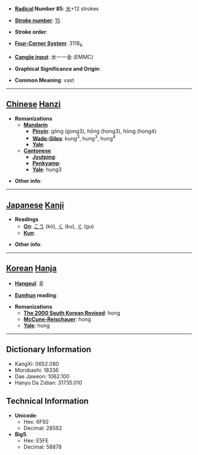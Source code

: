 * '''[[Wiktionary:Chinese radical index| Radical]] Number 85''': [[Wiktionary:Chinese radical index 水|水]]+12 strokes

* '''[[Wiktionary:Chinese total strokes index|Stroke number]]''': [[Wiktionary:Chinese total strokes index 15|15]]

* '''Stroke order''': 

* '''[[Wiktionary:Chinese four corner index|Four-Corner System]]''': 3118<sub>6</sub>

* '''[[Wiktionary:Chinese Cangjie index|Cangjie input]]''': 水一一金 (EMMC)

* '''Graphical Significance and Origin''': 

* '''Common Meaning''': vast

----

== [[Chinese]] [[Hanzi]] ==

* '''Romanizations'''
** '''[[Mandarin]]'''
*** '''[[Pinyin]]''': gǒng (gong3), hǒng (hong3), hòng (hong4)
*** '''[[Wade-Giles]]''': kung<sup>3</sup>, hung<sup>3</sup>, hung<sup>4</sup>
*** '''[[Yale]]''': 
** '''[[Cantonese]]'''
*** '''[[Jyutping]]''':
*** '''[[Penkyamp]]''': 
*** '''[[Yale]]''': hung3

* '''Other info''': 

----

== [[Japanese]] [[Kanji]] ==

* '''Readings'''
** '''[[On]]''': [[こう]] (kō), [[く]] (ku), [[ぐ]] (gu)
** '''[[Kun]]''': 

* '''Other info''':  

----

== [[Korean]] [[Hanja]] ==

* '''[[Hangeul]]''': 홍

* '''[[Eumhun]] reading''': 

* '''Romanizations'''
** '''[[The 2000 South Korean Revised Romanization|The 2000 South Korean Revised]]''': hong
** '''[[McCune-Reischauer]]''': hong
** '''[[Yale]]''': hong

----

== Dictionary Information ==

* KangXi: 0652.080
* Morobashi: 18336
* Dae Jaweon: 1062.100
* Hanyu Da Zidian: 31735.010

== Technical Information ==

* '''Unicode''':
** Hex: 6F92
** Decimal: 28562
* '''Big5''':
** Hex: E5FE
** Decimal: 58878